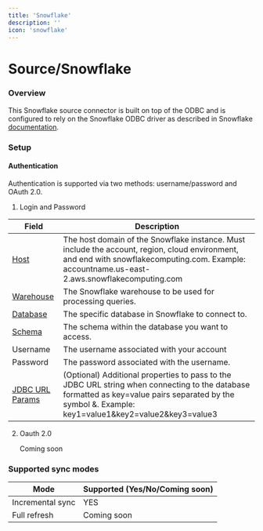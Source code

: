 ```yaml
---
title: 'Snowflake'
description: ''
icon: 'snowflake'
---
```


# Source/Snowflake


### Overview 

This Snowflake source connector is built on top of the ODBC and is configured to rely on the Snowflake ODBC driver as described in Snowflake [documentation](https://docs.snowflake.com/en/developer-guide/odbc/odbc).


### Setup 


#### Authentication

Authentication is supported via two methods: username/password and OAuth 2.0.

1. Login and Password

| Field | Description |
| ----- | ----------- |
| [Host](https://docs.snowflake.com/en/user-guide/admin-account-identifier.html) | The host domain of the Snowflake instance. Must include the account, region, cloud environment, and end with snowflakecomputing.com. Example: accountname.us-east-2.aws.snowflakecomputing.com |
| [Warehouse](https://docs.snowflake.com/en/user-guide/warehouses-overview.html#overview-of-warehouses) | The Snowflake warehouse to be used for processing queries. |
| [Database](https://docs.snowflake.com/en/sql-reference/ddl-database.html#database-schema-share-ddl) | The specific database in Snowflake to connect to. |
| [Schema](https://docs.snowflake.com/en/sql-reference/ddl-database.html#database-schema-share-ddl) | The schema within the database you want to access. |
| Username | The username associated with your account |
| Password | The password associated with the username. |
| [JDBC URL Params](https://docs.snowflake.com/en/user-guide/jdbc-parameters.html) | (Optional) Additional properties to pass to the JDBC URL string when connecting to the database formatted as key=value pairs separated by the symbol &. Example: key1=value1&key2=value2&key3=value3 |


2. Oauth 2.0 

    Coming soon

### Supported sync modes 

| Mode            | Supported (Yes/No/Coming soon) |
|-----------------|--------------------------------|
| Incremental sync | YES                           |
| Full refresh     | Coming soon                   |
